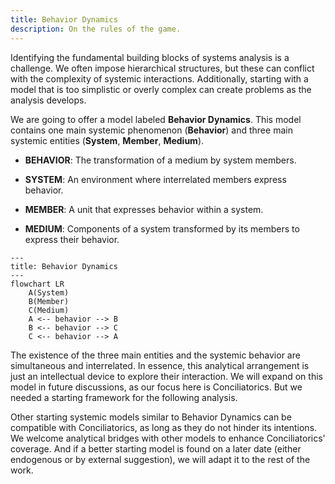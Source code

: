 ```yaml
---
title: Behavior Dynamics
description: On the rules of the game.
---
```


Identifying the fundamental building blocks of systems analysis is a challenge. We often impose hierarchical structures, but these can conflict with the complexity of systemic interactions. Additionally, starting with a model that is too simplistic or overly complex can create problems as the analysis develops.

We are going to offer a model labeled **Behavior Dynamics**. This model contains one main systemic phenomenon (**Behavior**) and three main systemic entities (**System**, **Member**, **Medium**).

- **BEHAVIOR**: The transformation of a medium by system members.

- **SYSTEM**: An environment where interrelated members express behavior.

- **MEMBER**: A unit that expresses behavior within a system.

- **MEDIUM**: Components of a system transformed by its members to express their behavior.

```mermaid
---
title: Behavior Dynamics
---
flowchart LR
    A(System)
    B(Member)
    C(Medium)
    A <-- behavior --> B
    B <-- behavior --> C
    C <-- behavior --> A
```

The existence of the three main entities and the systemic behavior are simultaneous and interrelated. In essence, this analytical arrangement is just an intellectual device to explore their interaction. We will expand on this model in future discussions, as our focus here is Conciliatorics. But we needed a starting framework for the following analysis.

Other starting systemic models similar to Behavior Dynamics can be compatible with Conciliatorics, as long as they do not hinder its intentions. We welcome analytical bridges with other models to enhance Conciliatorics' coverage. And if a better starting model is found on a later date (either endogenous or by external suggestion), we will adapt it to the rest of the work.

